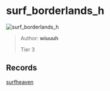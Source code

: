 
# surf_borderlands_h

![surf_borderlands_h](https://raw.githubusercontent.com/Sayt123/SurfMapPics/Maps-and-bonuses/csgo/surf_borderlands_h.jpg)

> Author: **wiuuuh**
>
> Tier 3

## Records

[surfheaven](https://surfheaven.eu/map/surf_borderlands_h)
